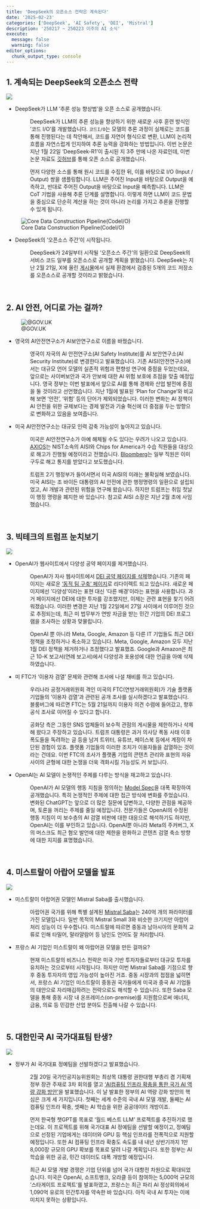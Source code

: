 ```yaml
---
title: 'DeepSeek의 오픈소스 전략은 계속된다'
date: '2025-02-23'
categories: ['DeepSeek', 'AI Safety', 'DEI', 'Mistral']
description: '250217 ~ 250223 이주의 AI 소식'
execute: 
  message: false
  warning: false
editor_options: 
  chunk_output_type: console
---
```


## 1. 계속되는 DeepSeek의 오픈소스 전략

![](/image/deepseek.jpg)

-   

    DeepSeek가 LLM '추론 성능 향상법'을 오픈 소스로 공개했습니다.

    :   DeepSeek가 LLM의 추론 성능을 향상하기 위한 새로운 사후 훈련 방식인 '코드 I/O'를 개발했습니다. `코드I/O`는 모델의 추론 과정이 실제로는 코드를 통해 진행된다는 데 착안해서, 코드를 자연어 형식으로 변환, LLM이 논리적 흐름을 자연스럽게 인지하여 추론 능력을 강화하는 방법입니다. 이번 논문은 지난 1월 22일 'DeepSeek-R1'이 출시된 지 3주 만에 나온 자료인데, 이번 논문 자료도 [깃허브](https://github.com/hkust-nlp/CodeIO)를 통해 오픈 소스로 공개했습니다.

     :   먼저 다양한 소스를 통해 원시 코드를 수집한 뒤, 이를 바탕으로 I/O (Input / Output) 쌍을 샘플링합니다. LLM은 주어진 Input을 바탕으로 Output을 예측하고, 반대로 주어진 Output을 바탕으로 Input을 예측합니다. LLM은 CoT 기법을 사용해 추론 단계를 설명합니다. 이렇게 하면 LLM이 코드 문법을 중심으로 단순히 계산을 하는 것이 아니라 논리를 가지고 추론을 진행할 수 있게 됩니다.
 
![Core Data Construction Pipeline(CodeI/O)](/image/overview_codeio.png)


-   

    DeepSeek의 '오픈소스 주간'이 시작됩니다.

    :   DeepSeek가 24일부터 시작될 '오픈소스 주간'의 일환으로 DeepSeek의 서비스 코드 일부를 오픈소스로 공개할 계획을 밝혔습니다. DeepSeek는 지난 2월 21일, X에 올린 [게시물](https://x.com/deepseek_ai/status/1892786555494019098)에서 실제 환경에서 검증된 5개의 코드 저장소를 오픈소스로 공개할 것이라고 밝혔습니다.

<br/>

## 2. AI 안전, 어디로 가는 걸까?

![\@GOV.UK](/image/AISI_govuk.png)

-   

    영국의 AI안전연구소가 AI보안연구소로 이름을 바꿨습니다.

    :   영국이 자국의 AI 안전연구소(AI Safety Institute)를 AI 보안연구소(AI Security Institute)로 변경한다고 발표했습니다. 기존 AISI(안전연구소)에서는 대규모 언어 모델의 실존적 위험과 편향성 연구에 중점을 두었는데요, 앞으로는 사이버보안과 국가 안보에 대한 AI 위험 보호에 초점을 맞출 예정입니다. 영국 정부는 이번 발표에서 앞으로 AI를 통해 경제와 산업 발전에 중점을 둘 것이라고 선언했습니다. 지난 1월에 발표된 'Plan for Change'와 비교해 보면 '안전', '위험' 등의 단어가 제외되었습니다. 이러한 변화는 AI 정책이 AI 안전을 위한 규제보다는 경제 발전과 기술 혁신에 더 중점을 두는 방향으로 변화하고 있음을 보여줍니다.

-   

    미국 AI안전연구소는 대규모 인력 감축 가능성이 높아지고 있습니다.

    :   미국은 AI안전연구소가 아예 해체될 수도 있다는 우려가 나오고 있습니다. [AXIOS](https://www.axios.com/pro/tech-policy/2025/02/19/nist-prepares-to-cut-ai-safety-institute-chips-staff)는 NIST소속의 AISI와 Chips for America가 수습 직원들을 대상으로 해고가 진행될 예정이라고 전했습니다. [Bloomberg](https://www.bloomberg.com/news/articles/2025-02-19/commerce-agency-to-order-mass-firing-of-chips-ai-staffers)는 일부 직원은 이미 구두로 해고 통지를 받았다고 보도했습니다.

    :   트럼프 2기 행정부가 들어서면서 미국 AISI의 미래는 불확실해 보였습니다. 미국 AISI는 조 바이든 대통령의 AI 안전에 관한 행정명령의 일환으로 설립되었고, AI 개발과 관련된 위험을 연구해 왔습니다. 하지만 트럼프는 취임 첫날 이 행정 명령을 폐지한 바 있습니다. 참고로 AISI 소장은 지난 2월 초에 사임했습니다.

<br/>

## 3. 빅테크의 트럼프 눈치보기

![](/image/openai.jpg)

-   

    OpenAI가 웹사이트에서 다양성 공약 페이지를 제거했습니다.

    :   OpenAI가 자사 웹사이트에서 [DEI 공약 페이지를 삭제](https://techcrunch.com/2025/02/13/openai-scrubs-diversity-commitment-web-page-from-its-site/)했습니다. 기존의 페이지는 새로운 ['동적 팀 구축' 페이지](https://openai.com/building-dynamic-teams/)로 리다이렉트 되고 있습니다. 새로운 페이지에선 '다양성'이라는 표현 대신 '다른 배경'이라는 표현을 사용합니다. 과거 페이지에선 DEI에 대한 투자를 강조했지만, 이제는 관련 표현을 찾기 어려워졌습니다. 이러한 변경은 지난 1월 22일에서 27일 사이에서 이루어진 것으로 추정되는데, 최근 미 법무부가 연방 자금을 받는 민간 기업의 DEI 프로그램을 조사하는 상황과 맞물립니다.

    :   OpenAI 뿐 아니라 Meta, Google, Amazon 등 다른 IT 기업들도 최근 DEI 정책을 조정하거나 축소하고 있습니다. Meta, Google, Amazon 모두 지난 1월 DEI 정책을 제거하거나 조정했다고 발표했죠. Google과 Amazon은 최근 10-K 보고서(연례 보고서)에서 다양성과 포용성에 대한 언급을 아예 삭제하였습니다.

-   

    미 FTC가 '이용자 검열' 문제와 관련해 조사에 나설 채비를 하고 있습니다.

    :   우리나라 공정거래위원회 격인 미국의 FTC(연방거래위원회)가 기술 플랫폼 기업들의 '이용자 검열'과 관련된 공개 조사를 실시하겠다고 발표했습니다. 블룸버그에 따르면 FTC는 5월 21일까지 이용자 의견 수렴에 들어갔고, 향후 공식 조사로 이어질 수 있다고 합니다.

    :   공화당 측은 그동안 SNS 업체들이 보수적 관점의 게시물을 제한하거나 삭제해 왔다고 주장하고 있습니다. 트럼프 대통령은 과거 의사당 폭동 사태 이후 폭도들을 독려하는 글 등을 남겨 트위터, 유튜브, 페이스북 등에서 계정이 차단된 경험이 있죠. 플랫폼 기업들의 이러한 조치가 이용자들을 검열하는 것이라는 건데요. 이번 FTC의 조사가 플랫폼 기업의 콘텐츠 관리와 표현의 자유 사이의 균형에 대한 논쟁을 더욱 격화시킬 가능성도 커 보입니다.

-   

    OpenAI는 AI 모델이 논쟁적인 주제를 다루는 방식을 재고하고 있습니다.

    :   OpenAI가 AI 모델의 행동 지침을 정의하는 [Model Spec](https://model-spec.openai.com/2025-02-12.html)을 대폭 확장하여 공개했습니다. 특히 논쟁적인 주제에 대한 접근 방식에 변화를 주었습니다. 변화된 ChatGPT는 앞으로 더 많은 질문에 답변하고, 다양한 관점을 제공하며, 토론을 꺼리는 주제를 줄일 예정입니다. 전문가들은 OpenAI의 수정된 행동 지침이 미 보수층의 AI 검열 비판에 대한 대응으로 해석하기도 하지만, OpenAI는 이를 부인하고 있습니다. OpenAI뿐 아니라 Meta의 주커버그, X의 머스크도 최근 혐오 발언에 대한 제한을 완화하고 콘텐츠 검열 축소 방향에 대한 지지를 표명했습니다.

<br/>

## 4. 미스트랄이 아랍어 모델을 발표

![](/image/mistral.avif)


-   

    미스트랄이 아랍어권 모델인 Mistral Saba를 출시했습니다.

    :   아랍어권 국가를 위해 특별 설계된 [Mistral Saba](https://mistral.ai/news/mistral-saba)는 240억 개의 파라미터를 가진 모델입니다. 일반 목적의 Mistral Small 3와 비슷한 크기지만 아랍어 처리 성능이 더 우수합니다. 미스트랄에 따르면 중동과 남아시아의 문화적 교류로 인해 타밀어, 말라얄람어 등 남인도 언어도 잘 처리합니다.

-   

    프랑스 AI 기업인 미스트랄이 왜 아랍어권 모델을 만든 걸까요?

    :   현재 미스트랄의 비즈니스 전략은 미국 기반 투자자들로부터 대규모 투자를 유치하는 것으로부터 시작됩니다. 하지만 이번 Mistral Saba를 기점으로 향후 중동 투자자의 영입 가능성이 높아진 거죠. 중동 시장과의 접점을 넓히면서, 프랑스 AI 기업인 미스트랄이 중동권 국가들에게 미국과 중국 AI 기업들의 대안으로 자리매김하려는 전략으로도 해석할 수 있습니다. 또한 Saba 모델을 통해 중동 시장 내 온프레미스(on-premise)를 지원함으로써 에너지, 금융, 의료 등 민감한 산업 분야도 진출해 나갈 수 있습니다.

<br/>

## 5. 대한민국 AI 국가대표팀 탄생?

![](/image/korea_ai.jpeg)

-   

    정부가 AI 국가대표 정예팀을 선발하겠다고 발표했습니다.

    :   2월 20일 국가인공지능위원회는 최상목 대통령 권한대행 부총리 겸 기획재정부 장관 주재로 3차 회의를 열고 ['AI컴퓨팅 인프라 확충을 통한 국가 AI 역량 강화 방안'](https://aikorea.go.kr/web/board/brdList.do?menu_cd=000013)을 발표했습니다. 이 날 발표한 정부의 AI 역량 강화 방안의 핵심은 크게 세 가지입니다. 첫째는 세계 수준의 국내 AI 모델 개발, 둘째는 AI 컴퓨팅 인프라 확충, 셋째는 AI 학습을 위한 공공데이터 개방이죠.

    :   먼저 한국형 챗GPT를 목표로 '월드 베스트 LLM' 프로젝트를 추진하기로 했는데요. 이 프로젝트를 위해 국가대표 AI 정예팀을 선발할 예정이고, 정예팀으로 선정된 기업에게는 데이터와 GPU 등 핵심 인프라를 전폭적으로 지원할 예정입니다. 또한 AI 컴퓨팅 인프라 확충도 속도를 내 내년 상반기까지 1만 8,000장 규모의 GPU 확보를 목표로 달려 나갈 계획입니다. 또한 정부는 AI 학습을 위한 공공, 민간 데이터도 대폭 개방할 예정입니다.

    :   최근 AI 모델 개발 경쟁은 기업 단위를 넘어 국가 대항전 차원으로 확대되었습니다. 미국은 OpenAI, 소프트뱅크, 오라클 등이 참여하는 5,000억 규모의 '스타게이트 프로젝트'를 발표하였고, 프랑스는 최근 파리 AI 정상회의에서 1,090억 유로의 민간투자를 약속한 바 있습니다. 아직 국내 AI 투자는 이에 미치지 못하는 상황입니다.
